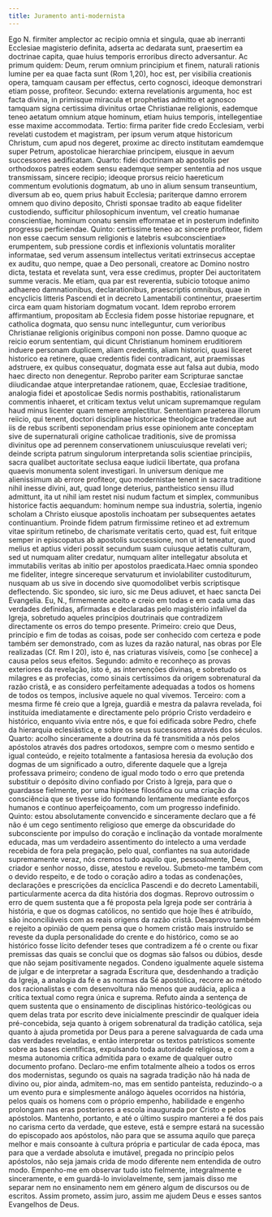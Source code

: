 ```yaml
---
title: Juramento anti-modernista
---
```


<div class="grid grid-cols-2 gap-5">
  <span class="text-justify">
    Ego N. firmiter amplector ac recipio omnia et singula, quae ab inerranti
    Ecclesiae magisterio definita, adserta ac dedarata sunt, praesertim ea
    doctrinae capita, quae huius temporis erroribus directo adversantur. Ac
    primum quidem: Deum, rerum omnium principium et finem, naturali rationis
    lumine per ea quae facta sunt (Rom 1,20), hoc est, per visibilia creationis
    opera, tamquam causam per effectus, certo cognosci, ideoque demonstrari
    etiam posse, profiteor. Secundo: externa revelationis argumenta, hoc est
    facta divina, in primisque miracula et prophetias admitto et agnosco tamquam
    signa certissima divinitus ortae Christianae religionis, eademque teneo
    aetatum omnium atque hominum, etiam huius temporis, intellegentiae esse
    maxime accommodata. Tertio: firma pariter fide credo Ecclesiam, verbi
    revelati custodem et magistram, per ipsum verum atque historicum Christum,
    cum apud nos degeret, proxime ac directo institutam eamdemque super Petrum,
    apostolicae hierarchiae principem, eiusque in aevum successores aedificatam.
    Quarto: fidei doctrinam ab apostolis per orthodoxos patres eodem sensu
    eademque semper sententia ad nos usque transmissam, sincere recipio; ideoque
    prorsus reicio haereticum commentum evolutionis dogmatum, ab uno in alium
    sensum transeuntium, diversum ab eo, quem prius habuit Ecclesia; pariterque
    damno errorem omnem quo divino deposito, Christi sponsae tradito ab eaque
    fideliter custodiendo, sufficitur philosophicum inventum, vel creatio
    humanae conscientiae, hominum conatu sensim efformatae et in posterum
    indefinito progressu perficiendae. Quinto: certissime teneo ac sincere
    profiteor, fidem non esse caecum sensum religionis e latebris
    «subconscientiae» erumpentem, sub pressione cordis et inflexionis voluntatis
    moraliter informatae, sed verum assensum intellectus veritati extrinsecus
    acceptae ex auditu, quo nempe, quae a Deo personali, creatore ac Domino
    nostro dicta, testata et revelata sunt, vera esse credimus, propter Dei
    auctoritatem summe veracis. Me etiam, qua par est reverentia, subicio
    totoque animo adhaereo damnationibus, declarationibus, praescriptis omnibus,
    quae in encyclicis litteris Pascendi et in decreto Lamentabili continentur,
    praesertim circa eam quam historiam dogmatum vocant. Idem reprobo errorem
    affirmantium, propositam ab Ecclesia fidem posse historiae repugnare, et
    catholica dogmata, quo sensu nunc intelleguntur, cum verioribus Christianae
    religionis originibus componi non posse. Damno quoque ac reicio eorum
    sententiam, qui dicunt Christianum hominem eruditiorem induere personam
    duplicem, aliam credentis, aliam historici, quasi liceret historico ea
    retinere, quae credentis fidei contradicant, aut praemissas adstruere, ex
    quibus consequatur, dogmata esse aut falsa aut dubia, modo haec directo non
    denegentur. Reprobo pariter eam Scripturae sanctae diiudicandae atque
    interpretandae rationem, quae, Ecclesiae traditione, analogia fidei et
    apostolicae Sedis normis posthabitis, rationalistarum commentis inhaeret, et
    criticam textus velut unicam supremamque regulam haud minus licenter quam
    temere amplectitur. Sententiam praeterea illorum reiicio, qui tenent,
    doctori disciplinae historicae theologicae tradendae aut iis de rebus
    scribenti seponendam prius esse opinionem ante conceptam sive de
    supernaturali origine catholicae traditionis, sive de promissa divinitus ope
    ad perennem conservationem uniuscuiusque revelati veri; deinde scripta
    patrum singulorum interpretanda solis scientiae principiis, sacra qualibet
    auctoritate seclusa eaque iudicii libertate, qua profana quaevis monumenta
    solent investigari. In universum denique me alienissimum ab errore
    profiteor, quo modernistae tenent in sacra traditione nihil inesse divini,
    aut, quad longe deterius, pantheistico sensu illud admittunt, ita ut nihil
    iam restet nisi nudum factum et simplex, communibus historice factis
    aequandum: hominum nempe sua industria, solertia, ingenio scholam a Christo
    eiusque apostolis inchoatam per subsequentes aetates continuantium. Proinde
    fidem patrum firmissime retineo et ad extremum vitae spiritum retinebo, de
    charismate veritatis certo, quad est, fuit eritque semper in episcopatus ab
    apostolis successione, non ut id teneatur, quod melius et aptius videri
    possit secundum suam cuiusque aetatis culturam, sed ut numquam aliter
    credatur, numquam aliter intellegatur absoluta et immutabilis veritas ab
    initio per apostolos praedicata.Haec omnia spondeo me fideliter, integre
    sincereque servaturum et inviolabiliter custoditurum, nusquam ab us sive in
    docendo sive quomodolibet verbis scriptisque deflectendo. Sic spondeo, sic
    iuro, sic me Deus adiuvet, et haec sancta Dei Evangelia.
  </span>
  <span class="text-justify">
    Eu, N., firmemente aceito e creio em todas e em cada uma das verdades
    definidas, afirmadas e declaradas pelo magistério infalível da Igreja,
    sobretudo aqueles princípios doutrinais que contradizem directamente os
    erros do tempo presente. Primeiro: creio que Deus, princípio e fim de todas
    as coisas, pode ser conhecido com certeza e pode também ser demonstrado, com
    as luzes da razão natural, nas obras por Ele realizadas (Cf. Rm I 20), isto
    é, nas criaturas visíveis, como [se conhece] a causa pelos seus efeitos.
    Segundo: admito e reconheço as provas exteriores da revelação, isto é, as
    intervenções divinas, e sobretudo os milagres e as profecias, como sinais
    certíssimos da origem sobrenatural da razão cristã, e as considero
    perfeitamente adequadas a todos os homens de todos os tempos, inclusive
    aquele no qual vivemos. Terceiro: com a mesma firme fé creio que a Igreja,
    guardiã e mestra da palavra revelada, foi instituída imediatamente e
    directamente pelo próprio Cristo verdadeiro e histórico, enquanto vivia
    entre nós, e que foi edificada sobre Pedro, chefe da hierarquia
    eclesiástica, e sobre os seus sucessores através dos séculos. Quarto: acolho
    sinceramente a doutrina da fé transmitida a nós pelos apóstolos através dos
    padres ortodoxos, sempre com o mesmo sentido e igual conteúdo, e rejeito
    totalmente a fantasiosa heresia da evolução dos dogmas de um significado a
    outro, diferente daquele que a Igreja professava primeiro; condeno de igual
    modo todo o erro que pretenda substituir o depósito divino confiado por
    Cristo à Igreja, para que o guardasse fielmente, por uma hipótese filosófica
    ou uma criação da consciência que se tivesse ido formando lentamente
    mediante esforços humanos e contínuo aperfeiçoamento, com um progresso
    indefinido. Quinto: estou absolutamente convencido e sinceramente declaro
    que a fé não é um cego sentimento religioso que emerge da obscuridade do
    subconsciente por impulso do coração e inclinação da vontade moralmente
    educada, mas um verdadeiro assentimento do intelecto a uma verdade recebida
    de fora pela pregação, pelo qual, confiantes na sua autoridade supremamente
    veraz, nós cremos tudo aquilo que, pessoalmente, Deus, criador e senhor
    nosso, disse, atestou e revelou. Submeto-me também com o devido respeito, e
    de todo o coração adiro a todas as condenações, declarações e prescrições da
    encíclica Pascendi e do decreto Lamentabili, particularmente acerca da dita
    história dos dogmas. Reprovo outrossim o erro de quem sustenta que a fé
    proposta pela Igreja pode ser contrária à história, e que os dogmas
    católicos, no sentido que hoje lhes é atribuído, são inconciliáveis com as
    reais origens da razão cristã. Desaprovo também e rejeito a opinião de quem
    pensa que o homem cristão mais instruído se reveste da dupla personalidade
    do crente e do histórico, como se ao histórico fosse lícito defender teses
    que contradizem a fé o crente ou fixar premissas das quais se conclui que os
    dogmas são falsos ou dúbios, desde que não sejam positivamente negados.
    Condeno igualmente aquele sistema de julgar e de interpretar a sagrada
    Escritura que, desdenhando a tradição da Igreja, a analogia da fé e as
    normas da Sé apostólica, recorre ao método dos racionalistas e com
    desenvoltura não menos que audácia, aplica a crítica textual como regra
    única e suprema. Refuto ainda a sentença de quem sustenta que o ensinamento
    de disciplinas histórico-teológicas ou quem delas trata por escrito deve
    inicialmente prescindir de qualquer ideia pré-concebida, seja quanto à
    origem sobrenatural da tradição católica, seja quanto à ajuda prometida por
    Deus para a perene salvaguarda de cada uma das verdades reveladas, e então
    interpretar os textos patrísticos somente sobre as bases científicas,
    expulsando toda autoridade religiosa, e com a mesma autonomia crítica
    admitida para o exame de qualquer outro documento profano. Declaro-me enfim
    totalmente alheio a todos os erros dos modernistas, segundo os quais na
    sagrada tradição não há nada de divino ou, pior ainda, admitem-no, mas em
    sentido panteísta, reduzindo-o a um evento pura e simplesmente análogo
    àqueles ocorridos na história, pelos quais os homens com o próprio empenho,
    habilidade e engenho prolongam nas eras posteriores a escola inaugurada por
    Cristo e pelos apóstolos. Mantenho, portanto, e até o último suspiro
    manterei a fé dos pais no carisma certo da verdade, que esteve, está e
    sempre estará na sucessão do episcopado aos apóstolos, não para que se
    assuma aquilo que pareça melhor e mais consoante à cultura própria e
    particular de cada época, mas para que a verdade absoluta e imutável,
    pregada no princípio pelos apóstolos, não seja jamais crida de modo
    diferente nem entendida de outro modo. Empenho-me em observar tudo isto
    fielmente, integralmente e sinceramente, e em guardá-lo inviolavelmente, sem
    jamais disso me separar nem no ensinamento nem em género algum de discursos
    ou de escritos. Assim prometo, assim juro, assim me ajudem Deus e esses
    santos Evangelhos de Deus.
  </span>
</div>
